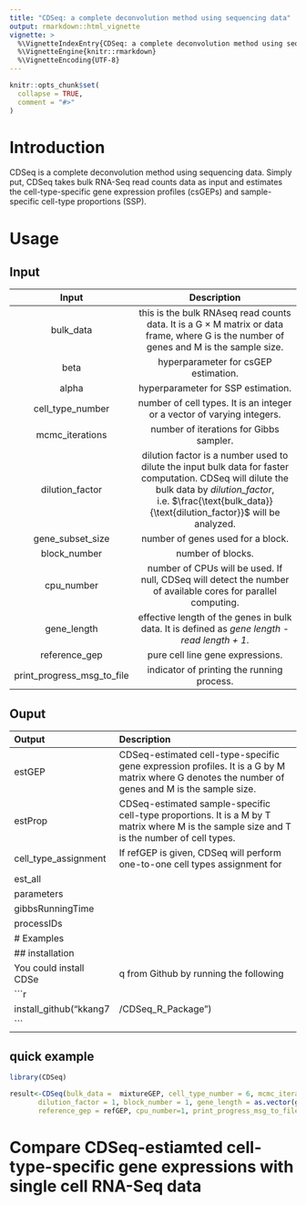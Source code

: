 ```yaml
---
title: "CDSeq: a complete deconvolution method using sequencing data"
output: rmarkdown::html_vignette
vignette: >
  %\VignetteIndexEntry{CDSeq: a complete deconvolution method using sequencing data}
  %\VignetteEngine{knitr::rmarkdown}
  %\VignetteEncoding{UTF-8}
---
```


```r
knitr::opts_chunk$set(
  collapse = TRUE,
  comment = "#>"
)
```




# Introduction
CDSeq is a complete deconvolution method using sequencing data. Simply put, CDSeq takes bulk RNA-Seq read counts data as input and estimates the cell-type-specific gene expression profiles (csGEPs) and sample-specific cell-type proportions (SSP). 



# Usage

## Input
   Input                            Description
---------------------------  ------------------------
bulk_data                    this is the bulk RNAseq read counts data. It is a G $\times$ M matrix or data frame, where G is the number of genes and M is the sample size.
beta                         hyperparameter for csGEP estimation. 
alpha                        hyperparameter for SSP estimation.
cell_type_number             number of cell types. It is an integer or a vector of varying integers.
mcmc_iterations              number of iterations for Gibbs sampler.
dilution_factor              dilution factor is a number used to dilute the input bulk data for faster computation. CDSeq will dilute the bulk data by *dilution_factor*, i.e. $\frac{\text{bulk_data}}{\text{dilution_factor}}$ will be analyzed. 
gene_subset_size             number of genes used for a block. 
block_number                 number of blocks.
cpu_number                   number of CPUs will be used. If null, CDSeq will detect the number of available cores for parallel computing.
gene_length                  effective length of the genes in bulk data. It is defined as *gene length - read length + 1*.
reference_gep                pure cell line gene expressions. 
print_progress_msg_to_file   indicator of printing the running process.

## Ouput
Output                Description
--------------------  ------------------------
estGEP                CDSeq-estimated cell-type-specific gene expression profiles. It is a G by M matrix where G denotes the number of genes and M is the sample size.
estProp               CDSeq-estimated sample-specific cell-type proportions. It is a M by T matrix where M is the sample size and T is the number of cell types.
cell_type_assignment  If refGEP is given, CDSeq will perform one-to-one cell types assignment for
est_all
parameters
gibbsRunningTime
processIDs
# Examples
## installation
You could install CDSeq from Github by running the following
```r
install_github("kkang7/CDSeq_R_Package")
```

## quick example
```r
library(CDSeq)
```
```r
result<-CDSeq(bulk_data =  mixtureGEP, cell_type_number = 6, mcmc_iterations = 10, 
       dilution_factor = 1, block_number = 1, gene_length = as.vector(gene_length), 
       reference_gep = refGEP, cpu_number=1, print_progress_msg_to_file=1)
```

# Compare CDSeq-estiamted cell-type-specific gene expressions with single cell RNA-Seq data

